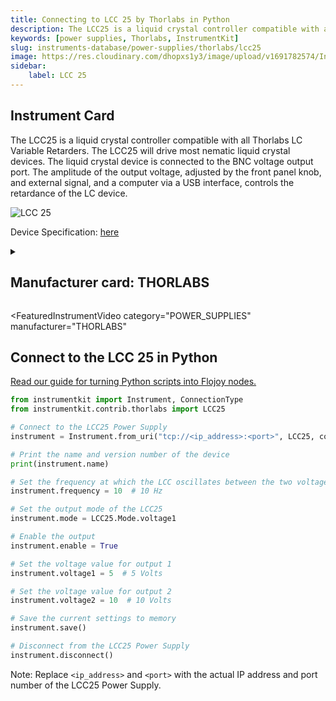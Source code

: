 ```yaml
---
title: Connecting to LCC 25 by Thorlabs in Python
description: The LCC25 is a liquid crystal controller compatible with all Thorlabs LC Variable Retarders. The LCC25 will drive most nematic liquid crystal devices. The liquid crystal device is connected to the BNC voltage output port. The amplitude of the output voltage, adjusted by the front panel knob, and external signal, and a computer via a USB interface, controls the retardance of the LC device.
keywords: [power supplies, Thorlabs, InstrumentKit] 
slug: instruments-database/power-supplies/thorlabs/lcc25 
image: https://res.cloudinary.com/dhopxs1y3/image/upload/v1691782574/Instruments/Power%20Supplies/LCC25/LCC25.jpg
sidebar:
    label: LCC 25 
---
```



## Instrument Card

The LCC25 is a liquid crystal controller compatible with all Thorlabs LC Variable
Retarders. The LCC25 will drive most nematic liquid crystal devices. The liquid crystal
device is connected to the BNC voltage output port. The amplitude of the output voltage,
adjusted by the front panel knob, and external signal, and a computer via a USB interface,
controls the retardance of the LC device.

![LCC 25](https://res.cloudinary.com/dhopxs1y3/image/upload/v1691782574/Instruments/Power%20Supplies/LCC25/LCC25.jpg)

Device Specification: [here](https://www.thorlabs.com/_sd.cfm?fileName=18828-D02.pdf&partNumber=LCC25)

<details style={{ marginTop: "15px"}}>
<summary><h2 style={{display:'inline'}}>Manufacturer card: THORLABS</h2></summary>

![THORLABS](https://res.cloudinary.com/dhopxs1y3/image/upload/v1692126009/Instruments/Vendor%20Logos/Thorlabs.png)

Thorlabs, Inc. is an American privately held optical equipment company headquartered in Newton, New Jersey. The company was founded in 1989 by Alex Cable, who serves as its current president and CEO. As of 2018, Thorlabs has annual sales of approximately $500 million.

- Headquarters: USA
- Yearly Revenue (millions, USD): 550
- Vendor Website: [here](https://www.thorlabs.com/)

</details>


<FeaturedInstrumentVideo
  category="POWER_SUPPLIES"
  manufacturer="THORLABS"
></FeaturedInstrumentVideo>

## Connect to the LCC 25 in Python

[Read our guide for turning Python scripts into Flojoy nodes.](https://docs.flojoy.ai/contribution/blocks/custom-flojoy-block/)


<Tabs>

<TabItem value="Flojoy" label="Flojoy" className="flojoy-instrument-tabs">

<NodeCardCollection category='POWER_SUPPLIES' manufacturer='THORLABS'></NodeCardCollection>

</TabItem>
<TabItem value="InstrumentKit" label="InstrumentKit">


```python
from instrumentkit import Instrument, ConnectionType
from instrumentkit.contrib.thorlabs import LCC25

# Connect to the LCC25 Power Supply
instrument = Instrument.from_uri("tcp://<ip_address>:<port>", LCC25, connection_type=ConnectionType.TCP_IP)

# Print the name and version number of the device
print(instrument.name)

# Set the frequency at which the LCC oscillates between the two voltages
instrument.frequency = 10  # 10 Hz

# Set the output mode of the LCC25
instrument.mode = LCC25.Mode.voltage1

# Enable the output
instrument.enable = True

# Set the voltage value for output 1
instrument.voltage1 = 5  # 5 Volts

# Set the voltage value for output 2
instrument.voltage2 = 10  # 10 Volts

# Save the current settings to memory
instrument.save()

# Disconnect from the LCC25 Power Supply
instrument.disconnect()
```

Note: Replace `<ip_address>` and `<port>` with the actual IP address and port number of the LCC25 Power Supply.

</TabItem>
</Tabs>